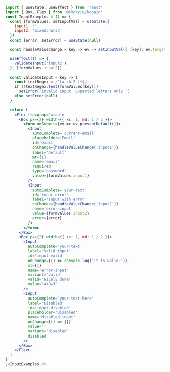 ```jsx
import { useState, useEffect } from 'react'
import { Box, Flex } from '@ivoryio/kogaio'
const InputExamples = () => {
  const [formValues, setInputVal] = useState({
    input1: '',
    input2: 'mixedchars3'
  })
  const [error, setError] = useState(null)

  const handleValueChange = key => ev => setInputVal({ [key]: ev.target.value })

  useEffect(() => {
    validateInput('input2')
  }, [formValues.input2])

  const validateInput = key => {
    const textRegex = /^[a-zA-Z ]*$/
    if (!textRegex.test(formValues[key]))
      setError('Invalid input. Expected letters only.')
    else setError(null)
  }

  return (
    <Flex flexWrap='wrap'>
      <Box px={2} width={{ xs: 1, md: 1 / 2 }}>
        <form onSubmit={ev => ev.preventDefault()}>
          <Input
            autoComplete='current-email'
            placeholder='Email'
            id='email'
            onChange={handleValueChange('input1')}
            label='Default'
            mt={1}
            name='email'
            required
            type='password'
            value={formValues.input1}
          />
          <Input
            autoComplete='your-text'
            id='input-error'
            label='Input with error'
            onChange={handleValueChange('input2')}
            name='error-input'
            value={formValues.input2}
            error={error}
          />
        </form>
      </Box>
      <Box px={2} width={{ xs: 1, md: 1 / 2 }}>
        <Input
          autoComplete='your-text'
          label='Valid input'
          id='input-valid'
          onChange={() => console.log('It is valid.')}
          mt={1}
          name='error-input'
          variant='valid'
          valid='Nicely done!'
          value='A+B=3'
        />
        <Input
          autoComplete='your-text-here'
          label='Disabled'
          id='input-disabled'
          placeholder='Disabled'
          name='disabled-input'
          onChange={() => {}}
          value=''
          variant='disabled'
          disabled
        />
      </Box>
    </Flex>
  )
}
;<InputExamples />
```

